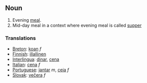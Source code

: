 ==Noun==
# Evening [[meal]].
# Mid-day meal in a context where evening meal is called [[supper]]
===Translations===
*[[Breton]]: [[koan]] ''f''
*[[Finnish]]: [[illallinen]]
*[[Interlingua]]: [[dinar]], [[cena]]
*[[Italian]]: [[cena]] ''f''
*[[Portuguese]]: [[jantar]] ''m'', [[ceia]] ''f''
*[[Slovak]]: [[večera]] ''f''